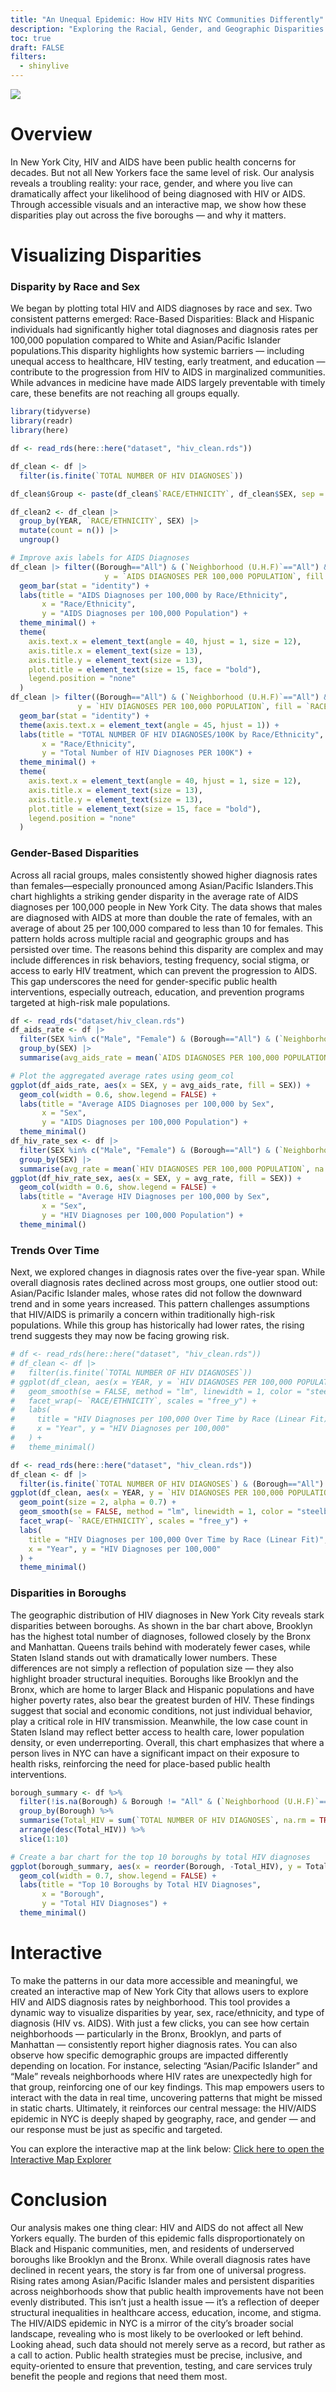 ```yaml
---
title: "An Unequal Epidemic: How HIV Hits NYC Communities Differently"
description: "Exploring the Racial, Gender, and Geographic Disparities in HIV/AIDS Diagnoses Across New York City"
toc: true
draft: FALSE
filters:
  - shinylive
---
```


![](images/Big_Picture.png)

# Overview
In New York City, HIV and AIDS have been public health concerns for decades. But not all New Yorkers face the same level of risk. Our analysis reveals a troubling reality: your race, gender, and where you live can dramatically affect your likelihood of being diagnosed with HIV or AIDS. Through accessible visuals and an interactive map, we show how these disparities play out across the five boroughs — and why it matters.

# Visualizing Disparities
### Disparity by Race and Sex
We began by plotting total HIV and AIDS diagnoses by race and sex. Two consistent patterns emerged:
Race-Based Disparities: Black and Hispanic individuals had significantly higher total diagnoses and diagnosis rates per 100,000 population compared to White and Asian/Pacific Islander populations.This disparity highlights how systemic barriers — including unequal access to healthcare, HIV testing, early treatment, and education — contribute to the progression from HIV to AIDS in marginalized communities. While advances in medicine have made AIDS largely preventable with timely care, these benefits are not reaching all groups equally.
```r
library(tidyverse)
library(readr)
library(here)

df <- read_rds(here::here("dataset", "hiv_clean.rds"))

df_clean <- df |>
  filter(is.finite(`TOTAL NUMBER OF HIV DIAGNOSES`))

df_clean$Group <- paste(df_clean$`RACE/ETHNICITY`, df_clean$SEX, sep = "_")

df_clean2 <- df_clean |> 
  group_by(YEAR, `RACE/ETHNICITY`, SEX) |> 
  mutate(count = n()) |> 
  ungroup()

# Improve axis labels for AIDS Diagnoses
df_clean |> filter((Borough=="All") & (`Neighborhood (U.H.F)`=="All") & (SEX=="All") & (`RACE/ETHNICITY`!="All")) |> ggplot(aes(x = reorder(`RACE/ETHNICITY`, -`AIDS DIAGNOSES PER 100,000 POPULATION`), 
                     y = `AIDS DIAGNOSES PER 100,000 POPULATION`, fill = `RACE/ETHNICITY`)) +
  geom_bar(stat = "identity") +
  labs(title = "AIDS Diagnoses per 100,000 by Race/Ethnicity",
       x = "Race/Ethnicity",
       y = "AIDS Diagnoses per 100,000 Population") +
  theme_minimal() +
  theme(
    axis.text.x = element_text(angle = 40, hjust = 1, size = 12),
    axis.title.x = element_text(size = 13),
    axis.title.y = element_text(size = 13),
    plot.title = element_text(size = 15, face = "bold"),
    legend.position = "none"
  )
df_clean |> filter((Borough=="All") & (`Neighborhood (U.H.F)`=="All") & (SEX=="All") & (`RACE/ETHNICITY`!="All")) |> ggplot(aes(x = reorder(`RACE/ETHNICITY`, -`HIV DIAGNOSES PER 100,000 POPULATION`), 
               y = `HIV DIAGNOSES PER 100,000 POPULATION`, fill = `RACE/ETHNICITY`)) +
  geom_bar(stat = "identity") +
  theme(axis.text.x = element_text(angle = 45, hjust = 1)) +
  labs(title = "TOTAL NUMBER OF HIV DIAGNOSES/100K by Race/Ethnicity",
       x = "Race/Ethnicity",
       y = "Total Number of HIV Diagnoses PER 100K") +
  theme_minimal() +
  theme(
    axis.text.x = element_text(angle = 40, hjust = 1, size = 12),
    axis.title.x = element_text(size = 13),
    axis.title.y = element_text(size = 13),
    plot.title = element_text(size = 15, face = "bold"),
    legend.position = "none"
  )

```
### Gender-Based Disparities
Across all racial groups, males consistently showed higher diagnosis rates than females—especially pronounced among Asian/Pacific Islanders.This chart highlights a striking gender disparity in the average rate of AIDS diagnoses per 100,000 people in New York City. The data shows that males are diagnosed with AIDS at more than double the rate of females, with an average of about 25 per 100,000 compared to less than 10 for females. This pattern holds across multiple racial and geographic groups and has persisted over time. The reasons behind this disparity are complex and may include differences in risk behaviors, testing frequency, social stigma, or access to early HIV treatment, which can prevent the progression to AIDS. This gap underscores the need for gender-specific public health interventions, especially outreach, education, and prevention programs targeted at high-risk male populations. 
```r
df <- read_rds("dataset/hiv_clean.rds")
df_aids_rate <- df |>
  filter(SEX %in% c("Male", "Female") & (Borough=="All") & (`Neighborhood (U.H.F)`=="All") & (SEX!="All") & (`RACE/ETHNICITY`=="All")) |>
  group_by(SEX) |>
  summarise(avg_aids_rate = mean(`AIDS DIAGNOSES PER 100,000 POPULATION`, na.rm = TRUE))

# Plot the aggregated average rates using geom_col
ggplot(df_aids_rate, aes(x = SEX, y = avg_aids_rate, fill = SEX)) +
  geom_col(width = 0.6, show.legend = FALSE) +
  labs(title = "Average AIDS Diagnoses per 100,000 by Sex", 
       x = "Sex", 
       y = "AIDS Diagnoses per 100,000 Population") +
  theme_minimal()
df_hiv_rate_sex <- df |>
  filter(SEX %in% c("Male", "Female") & (Borough=="All") & (`Neighborhood (U.H.F)`=="All") & (SEX!="All") & (`RACE/ETHNICITY`=="All")) |>
  group_by(SEX) |>
  summarise(avg_rate = mean(`HIV DIAGNOSES PER 100,000 POPULATION`, na.rm = TRUE))
ggplot(df_hiv_rate_sex, aes(x = SEX, y = avg_rate, fill = SEX)) +
  geom_col(width = 0.6, show.legend = FALSE) +
  labs(title = "Average HIV Diagnoses per 100,000 by Sex", 
       x = "Sex", 
       y = "HIV Diagnoses per 100,000 Population") +
  theme_minimal()
```
### Trends Over Time
Next, we explored changes in diagnosis rates over the five-year span.
While overall diagnosis rates declined across most groups, one outlier stood out: Asian/Pacific Islander males, whose rates did not follow the downward trend and in some years increased.
This pattern challenges assumptions that HIV/AIDS is primarily a concern within traditionally high-risk populations. While this group has historically had lower rates, the rising trend suggests they may now be facing growing risk.

```r
# df <- read_rds(here::here("dataset", "hiv_clean.rds"))
# df_clean <- df |>
#   filter(is.finite(`TOTAL NUMBER OF HIV DIAGNOSES`))
# ggplot(df_clean, aes(x = YEAR, y = `HIV DIAGNOSES PER 100,000 POPULATION`)) +
#   geom_smooth(se = FALSE, method = "lm", linewidth = 1, color = "steelblue") +
#   facet_wrap(~ `RACE/ETHNICITY`, scales = "free_y") +
#   labs(
#     title = "HIV Diagnoses per 100,000 Over Time by Race (Linear Fit)",
#     x = "Year", y = "HIV Diagnoses per 100,000"
#   ) +
#   theme_minimal()

df <- read_rds(here::here("dataset", "hiv_clean.rds"))
df_clean <- df |> 
  filter(is.finite(`TOTAL NUMBER OF HIV DIAGNOSES`) & (Borough=="All") & (`Neighborhood (U.H.F)`=="All") & (SEX=="All"))
ggplot(df_clean, aes(x = YEAR, y = `HIV DIAGNOSES PER 100,000 POPULATION`)) +
  geom_point(size = 2, alpha = 0.7) + 
  geom_smooth(se = FALSE, method = "lm", linewidth = 1, color = "steelblue") +
  facet_wrap(~ `RACE/ETHNICITY`, scales = "free_y") +
  labs(
    title = "HIV Diagnoses per 100,000 Over Time by Race (Linear Fit)",
    x = "Year", y = "HIV Diagnoses per 100,000"
  ) +
  theme_minimal()

```
### Disparities in Boroughs
The geographic distribution of HIV diagnoses in New York City reveals stark disparities between boroughs. As shown in the bar chart above, Brooklyn has the highest total number of diagnoses, followed closely by the Bronx and Manhattan. Queens trails behind with moderately fewer cases, while Staten Island stands out with dramatically lower numbers. These differences are not simply a reflection of population size — they also highlight broader structural inequities. Boroughs like Brooklyn and the Bronx, which are home to larger Black and Hispanic populations and have higher poverty rates, also bear the greatest burden of HIV. These findings suggest that social and economic conditions, not just individual behavior, play a critical role in HIV transmission. Meanwhile, the low case count in Staten Island may reflect better access to health care, lower population density, or even underreporting. Overall, this chart emphasizes that where a person lives in NYC can have a significant impact on their exposure to health risks, reinforcing the need for place-based public health interventions.

```r
borough_summary <- df %>%
  filter(!is.na(Borough) & Borough != "All" & (`Neighborhood (U.H.F)`=="All") & (SEX=="All") & (`RACE/ETHNICITY`=="All")) |>
  group_by(Borough) %>%
  summarise(Total_HIV = sum(`TOTAL NUMBER OF HIV DIAGNOSES`, na.rm = TRUE)) %>%
  arrange(desc(Total_HIV)) %>%
  slice(1:10)

# Create a bar chart for the top 10 boroughs by total HIV diagnoses
ggplot(borough_summary, aes(x = reorder(Borough, -Total_HIV), y = Total_HIV, fill = Borough)) +
  geom_col(width = 0.7, show.legend = FALSE) +
  labs(title = "Top 10 Boroughs by Total HIV Diagnoses",
       x = "Borough",
       y = "Total HIV Diagnoses") +
  theme_minimal()

```

# Interactive

To make the patterns in our data more accessible and meaningful, we created an interactive map of New York City that allows users to explore HIV and AIDS diagnosis rates by neighborhood. This tool provides a dynamic way to visualize disparities by year, sex, race/ethnicity, and type of diagnosis (HIV vs. AIDS). With just a few clicks, you can see how certain neighborhoods — particularly in the Bronx, Brooklyn, and parts of Manhattan — consistently report higher diagnosis rates. You can also observe how specific demographic groups are impacted differently depending on location. For instance, selecting “Asian/Pacific Islander” and “Male” reveals neighborhoods where HIV rates are unexpectedly high for that group, reinforcing one of our key findings. This map empowers users to interact with the data in real time, uncovering patterns that might be missed in static charts. Ultimately, it reinforces our central message: the HIV/AIDS epidemic in NYC is deeply shaped by geography, race, and gender — and our response must be just as specific and targeted.

You can explore the interactive map at the link below:
[Click here to open the Interactive Map Explorer](https://jason040510.shinyapps.io/nyc-map/)

# Conclusion

Our analysis makes one thing clear: HIV and AIDS do not affect all New Yorkers equally. The burden of this epidemic falls disproportionately on Black and Hispanic communities, men, and residents of underserved boroughs like Brooklyn and the Bronx. While overall diagnosis rates have declined in recent years, the story is far from one of universal progress. Rising rates among Asian/Pacific Islander males and persistent disparities across neighborhoods show that public health improvements have not been evenly distributed.
This isn’t just a health issue — it’s a reflection of deeper structural inequalities in healthcare access, education, income, and stigma. The HIV/AIDS epidemic in NYC is a mirror of the city’s broader social landscape, revealing who is most likely to be overlooked or left behind.
Looking ahead, such data should not merely serve as a record, but rather as a call to action. Public health strategies must be precise, inclusive, and equity-oriented to ensure that prevention, testing, and care services truly benefit the people and regions that need them most.




